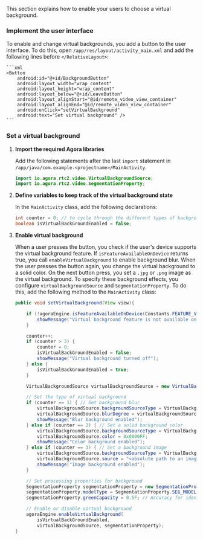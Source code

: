 <PlatformWrapper platform='android'>

This section explains how to enable your users to choose a virtual background.

### Implement the user interface

To enable and change virtual backgrounds, you add a button to the user interface. To do this, open `/app/res/layout/activity_main.xml` and add the following lines before `</RelativeLayout>`:

    ```xml
    <Button
        android:id="@+id/BackgroundButton"
        android:layout_width="wrap_content"
        android:layout_height="wrap_content"
        android:layout_below="@+id/LeaveButton"
        android:layout_alignStart="@id/remote_video_view_container"
        android:layout_alignEnd="@id/remote_video_view_container"
        android:onClick="setVirtualBackground"
        android:text="Set virtual background" />
    ```
### Set a virtual background

1. **Import the required Agora libraries**

    Add the following statements after the last `import` statement in `/app/java/com.example.<projectname>/MainActivity`.

    ```java
    import io.agora.rtc2.video.VirtualBackgroundSource;
    import io.agora.rtc2.video.SegmentationProperty;
    ```

1. **Define variables to keep track of the virtual background state**

    In the `MainActivity` class, add the following declarations:

    ```java
    int counter = 0; // to cycle through the different types of backgrounds
    boolean isVirtualBackGroundEnabled = false;
    ```

2. **Enable virtual background**

    When a user presses the button, you check if the user's device supports the virtual background feature. If `isFeatureAvailableOnDevice` returns true, you call `enableVirtualBackground` to enable background blur. When the user presses the button again, you change the virtual background to a solid color. On the next button press, you set a `.jpg` or `.png` image as the virtual background. To specify these background effects, you configure `virtualBackgroundSource` and `SegmentationProperty`. To do this, add the following method to the `MainActivity` class:

    ```java
    public void setVirtualBackground(View view){

        if (!agoraEngine.isFeatureAvailableOnDevice(Constants.FEATURE_VIDEO_VIRTUAL_BACKGROUND)) {
            showMessage("Virtual background feature is not available on ths device");
        }

        counter++;
        if (counter > 3) {
            counter = 0;
            isVirtualBackGroundEnabled = false;
            showMessage("Virtual background turned off");
        } else {
            isVirtualBackGroundEnabled = true;
        }

        VirtualBackgroundSource virtualBackgroundSource = new VirtualBackgroundSource();

        // Set the type of virtual background
        if (counter == 1) { // Set background blur
            virtualBackgroundSource.backgroundSourceType = VirtualBackgroundSource.BACKGROUND_BLUR;
            virtualBackgroundSource.blurDegree = virtualBackgroundSource.BLUR_DEGREE_HIGH;
            showMessage("Blur background enabled");
        } else if (counter == 2) { // Set a solid background color
            virtualBackgroundSource.backgroundSourceType = VirtualBackgroundSource.BACKGROUND_COLOR;
            virtualBackgroundSource.color = 0x0000FF;
            showMessage("Color background enabled");
        } else if (counter == 3) { // Set a background image
            virtualBackgroundSource.backgroundSourceType = VirtualBackgroundSource.BACKGROUND_IMG;
            virtualBackgroundSource.source = "<absolute path to an image file>";
            showMessage("Image background enabled");
        }

        // Set processing properties for background
        SegmentationProperty segmentationProperty = new SegmentationProperty();
        segmentationProperty.modelType = SegmentationProperty.SEG_MODEL_AI;; // Use SEG_MODEL_GREEN if you have a green background
        segmentationProperty.greenCapacity = 0.5F; // Accuracy for identifying green colors (range 0-1)

        // Enable or disable virtual background
        agoraEngine.enableVirtualBackground(
            isVirtualBackGroundEnabled, 
            virtualBackgroundSource, segmentationProperty);
    }
    ```

</PlatformWrapper>